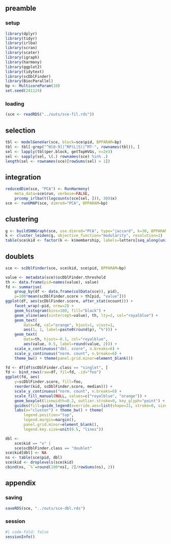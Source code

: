 ## preamble

### setup

```r
library(dplyr)
library(tidyr)
library(irlba)
library(scran)
library(scater)
library(igraph)
library(harmony)
library(ggplot2)
library(tidytext)
library(scDblFinder)
library(BiocParallel)
bp <- MulticoreParam(10)
set.seed(241124)
```

### loading

```r
(sce <- readRDS("../outs/sce-fil.rds"))
```

## selection

```r
tbl <- modelGeneVar(sce, block=sce$pid, BPPARAM=bp)
tbl <- tbl[-grep("^H[0-9]|^RP(L|S)|^MT-", rownames(tbl)), ]
sel <- lapply(tbl$per.block, getTopHVGs, n=2e3)
sel <- sapply(sel, \(.) rownames(sce) %in% .)
length(sel <- rownames(sce)[rowSums(sel) > 1])
```

## integration

```r
reducedDim(sce, "PCA") <- RunHarmony(
    meta_data=sce$run, verbose=FALSE,
    prcomp_irlba(t(logcounts(sce[sel, ])), 30)$x)
sce <- runUMAP(sce, dimred="PCA", BPPARAM=bp)
```

## clustering

```r
g <- buildSNNGraph(sce, use.dimred="PCA", type="jaccard", k=30, BPPARAM=bp)
k <- cluster_leiden(g, objective_function="modularity", resolution=1)
table(sce$kid <- factor(k <- k$membership, labels=letters[seq_along(unique(k))]))
```

## doublets

```r
sce <- scDblFinder(sce, sce$kid, sce$pid, BPPARAM=bp)
```

```r
value <- metadata(sce)$scDblFinder.threshold
th <- data.frame(pid=names(value), value)
fd <- summarise(
    group_by(df <- data.frame(colData(sce)), pid), 
    p=100*mean(scDblFinder.score > th[pid, "value"]))
ggplot(df, aes(scDblFinder.score, after_stat(ncount))) +
    facet_wrap(~pid, nrow=2) + 
    geom_histogram(bins=100, fill="black") + 
    geom_vline(aes(xintercept=value), th, lty=2, col="royalblue") +
    geom_text(
        data=fd, col="orange", hjust=1, vjust=1,
        aes(1, 1, label=paste0(round(p), "%"))) +
    geom_text(
        data=th, hjust=-0.1, col="royalblue",
        aes(value, 0.5, label=round(value, 2))) +
    scale_x_continuous("dbl. score", n.breaks=6) +
    scale_y_continuous("norm. count", n.breaks=6) +
    theme_bw() + theme(panel.grid.minor=element_blank()) 
```

```r
fd <- df[df$scDblFinder.class == "singlet", ]
fd <- bind_rows(raw=df, fil=fd, .id="foo")
ggplot(fd, aes(
    y=scDblFinder.score, fill=foo, 
    reorder(kid, scDblFinder.score, median))) +
    scale_y_continuous("norm. count", n.breaks=6) +
    scale_fill_manual(NULL, values=c("royalblue", "orange")) +
    geom_boxplot(linewidth=0.2, outlier.stroke=0, key_glyph="point") +
    guides(fill=guide_legend(override.aes=list(shape=21, stroke=0, size=3))) +
    labs(x="cluster") + theme_bw() + theme(
        legend.position="top",
        legend.margin=margin(),
        panel.grid.minor=element_blank(),
        legend.key.size=unit(0.5, "lines"))
```

```r
dbl <- 
    sce$kid == "x" |
    sce$scDblFinder.class == "doublet"
sce$kid[dbl] <- NA
ns <- table(sce$pid, dbl)
sce$kid <- droplevels(sce$kid)
cbind(ns, `%`=round(100*ns[, 2]/rowSums(ns), 2))
```

## appendix

### saving

```r
saveRDS(sce, "../outs/sce-dbl.rds")
```

::: {.callout-note icon=false, collapse=true}

### session

```r
#| code-fold: false
sessionInfo()
```

:::